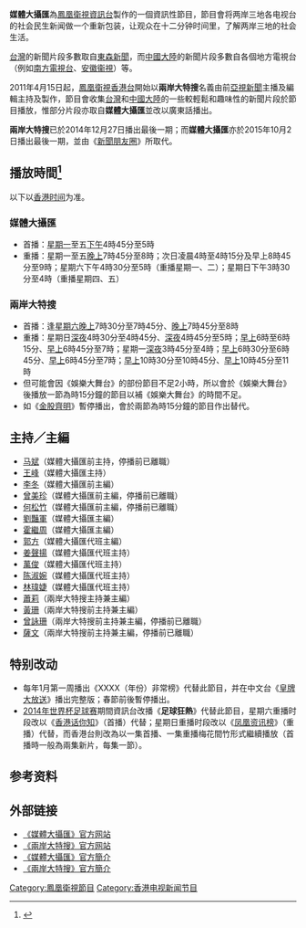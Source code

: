 {{電視節目信息框
| 名稱       = 媒體大攝匯（普通话版）<br>兩岸大特搜（广东话版）
| 圖片       = [[File:媒體大攝匯.jpg|300px]]
| 類型       = [[新闻|新闻]]
| 主持       = [[王峰|王峰]]（媒體大攝匯）<br>[[蕭莉|蕭莉]]（兩岸大特搜）
| 地區       = {{HK}}
| 語言       = [[普通話|普通話]]（媒體大攝匯）<br>[[廣東話|廣東話]]（兩岸大特搜）
| 製片公司   = [[香港|香港]][[鳳凰衛視|鳳凰衛視]]
| 每集長     = 15分鐘
| 監製       = [[呂寧思|呂寧思]]、[[龍琳|龍琳]]（媒體大攝匯）<br>[[董嘉耀|董嘉耀]]、[[伍淑嫻|伍淑嫻]]（兩岸大特搜）
| 導演       = 不固定
| 主編       = [[劉豔軍|劉豔軍]]、[[霍繼周|霍繼周]]（媒體大攝匯）<br>[[蕭莉|蕭莉]]（兩岸大特搜）
| 美術       = [[劉偉長|劉偉長]]、[[彭豪德|彭豪德]]
| 制作人     = [[郭方|郭方]]（媒體大攝匯）<br>[[麥桂源|麥桂源]]、[[郭方|郭方]]（兩岸大特搜）
| 制作經理   = [[駱北榮|駱北榮]]
| 制作總監   = [[邱偉華|邱偉華]]
| 電視網     = [[鳳凰衛視資訊台|鳳凰衛視資訊台]]（媒體大攝匯）<br>[[鳳凰衛視香港台|鳳凰衛視香港台]]（兩岸大特搜）
| 視頻制式   = [[SDTV|SDTV]]、[[HDTV|HDTV]]<br>（2013年起高标清同步广播）
| 音頻制式   = 立體聲 
| 開始       = （媒體大攝匯）2010年9月6日<ref>[http://phtv.ifeng.com/star/mabin/detail_2010_09/06/2441611_0.shtml 《媒体大摄汇》登场 制作人郭方谈与马斌合作] {{Wayback|url=http://phtv.ifeng.com/star/mabin/detail_2010_09/06/2441611_0.shtml |date=20190514063704 }}，凤凰网</ref>－2015年10月2日<br>（兩岸大特搜）2011年4月15日
| 結束       = 2014年12月27日
| 相關節目   = 
| 官方網站   = [http://phtv.ifeng.com/program/mtdsh/ 媒體大攝匯] 官方網站]<br><nowiki>[</nowiki>[http://phtv.ifeng.com/program/ladts/ 兩岸大特搜]
| 製作網站   = 
}}
{{UTC+8}}
'''媒體大攝匯'''為[[鳳凰衛視|鳳凰衛視]][[鳳凰衛視資訊台|資訊台]]製作的一個資訊性節目，節目會将两岸三地各电视台的社会民生新闻做一个重新包装，让观众在十二分钟时间里，了解两岸三地的社会生活。

[[台灣|台灣]]的新聞片段多數取自[[東森電視|東森新聞]]，而[[中國大陸|中國大陸]]的新聞片段多數自各個地方電視台（例如[[南方电视台_(中国大陆)|南方電視台]]、[[安徽衞視|安徽衞視]]）等。

2011年4月15日起，[[鳳凰衛視|鳳凰衛視]][[鳳凰衛視香港台|香港台]]開始以'''兩岸大特搜'''名義由前[[亞視新聞|亞視新聞]]主播及編輯主持及製作，節目會收集[[台灣|台灣]]和[[中國大陸|中國大陸]]的一些較輕鬆和趣味性的新聞片段於節目播放，惟部分片段亦取自'''媒體大攝匯'''並改以廣東話播出。

'''兩岸大特搜'''已於2014年12月27日播出最後一期；而'''媒體大攝匯'''亦於2015年10月2日播出最後一期，並由《[[新聞朋友圈|新聞朋友圈]]》所取代。

==播放時間<ref>{{Cite web |url=http://phtv.ifeng.com/epg/ |title=节目单 |accessdate=2014-06-22 |archive-date=2013-07-14 |archive-url=https://web.archive.org/web/20130714052031/http://phtv.ifeng.com/epg/ |dead-url=yes }}</ref>==
以下以[[香港时间|香港时间]]为准。
===媒體大攝匯===
*首播：[[星期一|星期一]]至五[[下午|下午]]4時45分至5時
*重播：星期一至五[[晚上|晚上]]7時45分至8時；次日凌晨4時至4時15分及早上8時45分至9時；星期六下午4時30分至5時（重播星期一、二）；星期日下午3時30分至4時（重播星期四、五）

===兩岸大特搜===
*首播：逢[[星期六|星期六]][[晚上|晚上]]7時30分至7時45分、[[晚上|晚上]]7時45分至8時
*重播：星期日[[深夜|深夜]]4時30分至4時45分、[[深夜|深夜]]4時45分至5時；[[早上|早上]]6時至6時15分、[[早上|早上]]6時45分至7時；星期一[[深夜|深夜]]3時45分至4時；[[早上|早上]]6時30分至6時45分、[[早上|早上]]6時45分至7時；[[早上|早上]]10時30分至10時45分、[[早上|早上]]10時45分至11時
*但可能會因《娛樂大舞台》的部份節目不足2小時，所以會於《娛樂大舞台》後播放一節為時15分鐘的節目以補《娛樂大舞台》的時間不足。
*如《[[金股齊明|金股齊明]]》暫停播出，會於兩節為時15分鐘的節目作出替代。

==主持／主編==
* [[马斌|马斌]]（媒體大攝匯前主持，停播前已離職）
* [[王峰|王峰]]（媒體大攝匯主持）
* [[李冬|李冬]]（媒體大攝匯前主編）
* [[曾美珍|曾美珍]]（媒體大攝匯前主編，停播前已離職）
* [[何松竹|何松竹]]（媒體大攝匯前主編，停播前已離職）
* [[劉豔軍|劉豔軍]]（媒體大攝匯主編）
* [[霍繼周|霍繼周]]（媒體大攝匯主編）
* [[郭方|郭方]]（媒體大攝匯代班主編）
* [[姜聲揚|姜聲揚]]（媒體大攝匯代班主持）
* [[萬俊|萬俊]]（媒體大攝匯代班主持）
* [[陈淑婉|陈淑婉]]（媒體大攝匯代班主持）
* [[林瑋婕|林瑋婕]]（媒體大攝匯代班主持）
* [[蕭莉|蕭莉]]（兩岸大特搜主持兼主編）
* [[黃珊|黃珊]]（兩岸大特搜前主持兼主編）
* [[曾詠珊|曾詠珊]]（兩岸大特搜前主持兼主編，停播前已離職）
* [[薩文|薩文]]（兩岸大特搜前主持兼主編，停播前已離職）

==特别改动==
*每年1月第一周播出《XXXX（年份）非常榜》代替此節目，并在中文台《[[皇牌大放送|皇牌大放送]]》播出完整版；春節前後暫停播出。
*[[2014年世界杯足球赛|2014年世界杯足球赛]]期間資訊台改播《'''足球狂熱'''》代替此節目，星期六重播时段改以《[[香港话你知|香港话你知]]》（首播）代替；星期日重播时段改以《[[凤凰资讯榜|凤凰资讯榜]]》（重播）代替，而香港台則改為以一集首播、一集重播梅花間竹形式繼續播放（首播時一般為兩集新片，每集一節）。

==参考资料==
{{Reflist}}

==外部链接==
*[http://phtv.ifeng.com/program/mtdsh/ 《媒體大攝匯》官方网站] {{Wayback|url=http://phtv.ifeng.com/program/mtdsh/ |date=20200707144812 }}
*[http://phtv.ifeng.com/program/ladts/ 《兩岸大特搜》官方网站] {{Wayback|url=http://phtv.ifeng.com/program/ladts/ |date=20190514061650 }}
*[http://v.ifeng.com/vlist/tv/%E5%AA%92%E4%BD%93%E5%A4%A7%E6%91%84%E6%B1%87/all/0/1/detail.shtml 《媒體大攝匯》官方簡介] {{Wayback|url=http://v.ifeng.com/vlist/tv/%E5%AA%92%E4%BD%93%E5%A4%A7%E6%91%84%E6%B1%87/all/0/1/detail.shtml |date=20190513030145 }}
*[http://v.ifeng.com/vlist/tv/%E4%B8%A4%E5%B2%B8%E5%A4%A7%E7%89%B9%E6%90%9C/all/0/1/detail.shtml 《兩岸大特搜》官方簡介] {{Wayback|url=http://v.ifeng.com/vlist/tv/%E4%B8%A4%E5%B2%B8%E5%A4%A7%E7%89%B9%E6%90%9C/all/0/1/detail.shtml |date=20160304092559 }}
[[Category:鳳凰衛視節目|Category:鳳凰衛視節目]]
[[Category:香港电视新闻节目|Category:香港电视新闻节目]]